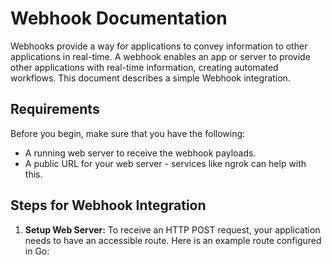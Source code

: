 # Webhook Documentation

Webhooks provide a way for applications to convey information to other applications in real-time. A webhook enables an app or server to provide other applications with real-time information, creating automated workflows. This document describes a simple Webhook integration.

## Requirements

Before you begin, make sure that you have the following:

* A running web server to receive the webhook payloads.
* A public URL for your web server - services like ngrok can help with this.

## Steps for Webhook Integration

1. **Setup Web Server:**
To receive an HTTP POST request, your application needs to have an accessible route. Here is an example route configured in Go: